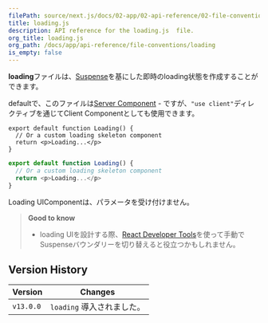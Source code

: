 ```yaml
---
filePath: source/next.js/docs/02-app/02-api-reference/02-file-conventions/loading.mdx
title: loading.js
description: API reference for the loading.js  file.
org_title: loading.js
org_path: /docs/app/api-reference/file-conventions/loading
is_empty: false
---
```


**loading**ファイルは、[Suspense](/ja/javascript/next.js/v14/02-app/01-building-your-application/01-routing/04-loading-ui-and-streaming)を基にした即時のloading状態を作成することができます。

defaultで、このファイルは[Server Component](/ja/javascript/next.js/v14/02-app/01-building-your-application/03-rendering/01-server-components) - ですが、`"use client"`ディレクティブを通じてClient Componentとしても使用できます。

```tsx:app/feed/loading.tsx
export default function Loading() {
  // Or a custom loading skeleton component
  return <p>Loading...</p>
}
```

```jsx:app/feed/loading.js
export default function Loading() {
  // Or a custom loading skeleton component
  return <p>Loading...</p>
}
```

Loading UIComponentは、パラメータを受け付けません。

> **Good to know**
>
> - loading UIを設計する際、[React Developer Tools](https://react.dev/learn/react-developer-tools)を使って手動でSuspenseバウンダリーを切り替えると役立つかもしれません。

## Version History

| Version | Changes |
| --------- | --------------------- |
| `v13.0.0` | `loading` 導入されました。|
